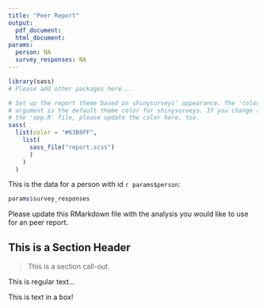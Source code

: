 ```yaml
---
title: "Peer Report"
output: 
  pdf_document:
  html_document:
params:
  person: NA
  survey_responses: NA
---
```


```r
library(sass)
# Please add other packages here...
```


```r
# Set up the report theme based on shinysurveys' appearance. The 'color'
# argument is the default theme color for shinysurveys. If you change that in
# the 'app.R' file, please update the color here, too.
sass(
  list(color = "#63B8FF",
    list(
      sass_file("report.scss")
      )
    )
  )
```

This is the data for a person with id `r params$person`:

```r
params$survey_responses
```

Please update this RMarkdown file with the analysis you would like to use for an peer report.

## This is a Section Header {.section-header}

::: {.section-body}

::: {.section-callout}

> This is a section call-out.

::: 

This is regular text...

::: {.body-box}

This is text in a box!

:::

:::

